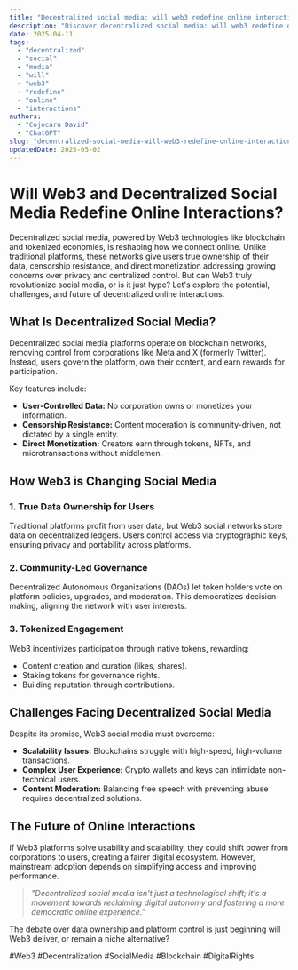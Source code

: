 ```yaml
---
title: "Decentralized social media: will web3 redefine online interactions?"
description: "Discover decentralized social media: will web3 redefine online interactions? with this in-depth guide, providing actionable insights and practical tips to boost your knowledge and results."
date: 2025-04-11
tags:
  - "decentralized"
  - "social"
  - "media"
  - "will"
  - "web3"
  - "redefine"
  - "online"
  - "interactions"
authors:
  - "Cojocaru David"
  - "ChatGPT"
slug: "decentralized-social-media-will-web3-redefine-online-interactions"
updatedDate: 2025-05-02
---
```


# Will Web3 and Decentralized Social Media Redefine Online Interactions?  

Decentralized social media, powered by Web3 technologies like blockchain and tokenized economies, is reshaping how we connect online. Unlike traditional platforms, these networks give users true ownership of their data, censorship resistance, and direct monetization addressing growing concerns over privacy and centralized control. But can Web3 truly revolutionize social media, or is it just hype? Let's explore the potential, challenges, and future of decentralized online interactions.  

## What Is Decentralized Social Media?  

Decentralized social media platforms operate on blockchain networks, removing control from corporations like Meta and X (formerly Twitter). Instead, users govern the platform, own their content, and earn rewards for participation.  

Key features include:  

- **User-Controlled Data:** No corporation owns or monetizes your information.  
- **Censorship Resistance:** Content moderation is community-driven, not dictated by a single entity.  
- **Direct Monetization:** Creators earn through tokens, NFTs, and microtransactions without middlemen.  

## How Web3 is Changing Social Media  

### 1. True Data Ownership for Users  

Traditional platforms profit from user data, but Web3 social networks store data on decentralized ledgers. Users control access via cryptographic keys, ensuring privacy and portability across platforms.  

### 2. Community-Led Governance  

Decentralized Autonomous Organizations (DAOs) let token holders vote on platform policies, upgrades, and moderation. This democratizes decision-making, aligning the network with user interests.  

### 3. Tokenized Engagement  

Web3 incentivizes participation through native tokens, rewarding:  

- Content creation and curation (likes, shares).  
- Staking tokens for governance rights.  
- Building reputation through contributions.  

## Challenges Facing Decentralized Social Media  

Despite its promise, Web3 social media must overcome:  

- **Scalability Issues:** Blockchains struggle with high-speed, high-volume transactions.  
- **Complex User Experience:** Crypto wallets and keys can intimidate non-technical users.  
- **Content Moderation:** Balancing free speech with preventing abuse requires decentralized solutions.  

## The Future of Online Interactions  

If Web3 platforms solve usability and scalability, they could shift power from corporations to users, creating a fairer digital ecosystem. However, mainstream adoption depends on simplifying access and improving performance.  

> *"Decentralized social media isn't just a technological shift; it's a movement towards reclaiming digital autonomy and fostering a more democratic online experience."*  

The debate over data ownership and platform control is just beginning will Web3 deliver, or remain a niche alternative?  

#Web3 #Decentralization #SocialMedia #Blockchain #DigitalRights